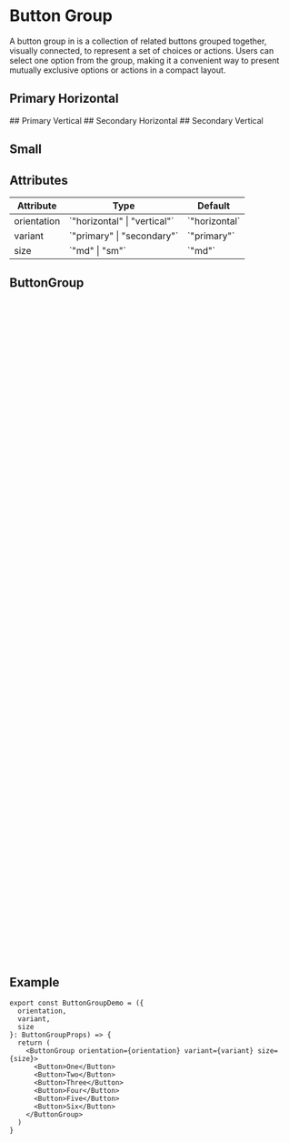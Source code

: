 

<Meta of={ButtonGroupStories} />

# Button Group

A button group in is a collection of related buttons grouped together, visually connected, to represent a set of choices or actions. Users can select one option from the group, making it a convenient way to present mutually exclusive options or actions in a compact layout.

## Primary Horizontal

<Canvas of={ButtonGroupStories.ButtonGroupPrimaryHorizontal} />
## Primary Vertical
<Canvas of={ButtonGroupStories.ButtonGroupPrimaryVertical} />
## Secondary Horizontal
<Canvas of={ButtonGroupStories.ButtonGroupSecondaryHorizontal} />
## Secondary Vertical
<Canvas of={ButtonGroupStories.ButtonGroupSecondaryVertical} />

## Small

<Canvas of={ButtonGroupStories.ButtonGroupSmallHorizontal} />

<Canvas of={ButtonGroupStories.ButtonGroupSmallVertical} />

## Attributes

<table>
  <thead>
    <tr>
      <th>Attribute</th>
      <th>Type</th>
      <th>Default</th>
    </tr>
  </thead>
  <tbody>
    <tr>
      <td>orientation</td>
      <td>`"horizontal" | "vertical"`</td>
      <td>`"horizontal`</td>
    </tr>
    <tr>
      <td>variant</td>
      <td>`"primary" | "secondary"`</td>
      <td>`"primary"`</td>
    </tr>
    <tr>
      <td>size</td>
      <td>`"md" | "sm"`</td>
      <td>`"md"`</td>
    </tr>
  </tbody>
</table>

## ButtonGroup

```ts
import React from 'react'
import { cva, type VariantProps } from 'class-variance-authority'
import { cn } from '@/lib/utils'

const buttonGroupVariants = cva(
  [
    'inline-flex',
    '[&>*]:flex',
    '[&>*]:rounded-none',
    'divide-border-subtle',
    'p-0',
    '[&>*]:gap-[10px]',
    '[&>*]:items-center',
    '[&>*]:justify-center',
    '[&>*]:px-3',
    '[&>*:focus]:shadow-none',
    'items-start',
    'rounded-lg',
    'overflow-hidden'
  ],
  {
    variants: {
      variant: {
        primary: [
          '[&>*:focus]:bg-secondary-100',
          '[&>*:focus]:text-foreground',
          'dark:divide-border-subtle-dark',
          'dark:[&>*]:bg-button-primary-dark',
          'dark:[&>*]:text-foreground-inverse-dark',
          'dark:[&>*:hover]:bg-button-secondary-hover',
          'dark:[&>*:focus]:bg-button-secondary-focus'
        ],
        secondary: [
          'bg-background',
          'border-[1px] border-border-subtle',
          '[&>*]:bg-white [&>*]:text-grey-900',
          '[&>*:focus]:bg-button-secondary-focus',
          '[&>*:hover]:bg-button-secondary-hover',
          '[&>*:disabled]:bg-button-secondary-disabled [&>*:disabled]:border-button-secondary-border-disabled [&>*:disabled]:text-foreground-subtle'
        ]
      },
      orientation: {
        horizontal: ['inline-flex'],
        vertical: ['flex-col', '[&>*]:self-stretch']
      },
      size: {
        md: ['[&>*]:py-2.5'],
        sm: ['[&>*]:py-2']
      }
    },
    defaultVariants: {
      orientation: 'horizontal',
      variant: 'primary',
      size: 'md'
    }
  }
)

interface ButtonGroupProps
  extends React.ComponentPropsWithoutRef<'div'>,
    VariantProps<typeof buttonGroupVariants> {}

const ButtonGroup = React.forwardRef<HTMLDivElement, ButtonGroupProps>(
  ({ className, orientation, variant, size, ...props }, ref) => {
    return (
      <div
        className={cn(
          buttonGroupVariants({ orientation, variant, size }),
          className
        )}
        {...props}
        ref={ref}
      ></div>
    )
  }
)
ButtonGroup.displayName = 'ButtonGroup'
export { ButtonGroup, type ButtonGroupProps }

```

## Example

```tsx
export const ButtonGroupDemo = ({
  orientation,
  variant,
  size
}: ButtonGroupProps) => {
  return (
    <ButtonGroup orientation={orientation} variant={variant} size={size}>
      <Button>One</Button>
      <Button>Two</Button>
      <Button>Three</Button>
      <Button>Four</Button>
      <Button>Five</Button>
      <Button>Six</Button>
    </ButtonGroup>
  )
}
```

